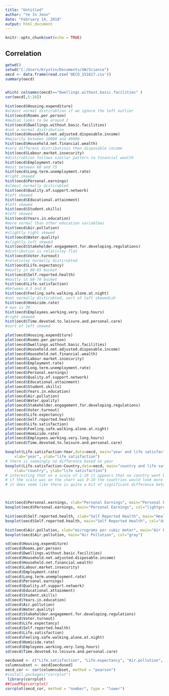 ```yaml
---
title: "Untitled"
author: "Ye In Jeon"
date: "February 14, 2018"
output: html_document
---
```


```r
knitr::opts_chunk$set(echo = TRUE)
```

## Correlation


```r
getwd()
setwd("C:/Users/Krystin/Documents/GW/Science")
oecd <- data.frame(read.csv('OECD_151617.csv'))
summary(oecd)


which( colnames(oecd)=="Dwellings.without.basic.facilities" ) 
cor(oecd[,5:28])
```

```r

hist(oecd$Housing.expenditure)
#almost normal distirubtion if we ignore the left outlier
hist(oecd$Rooms.per.person)
#median looks to be around 2
hist(oecd$Dwellings.without.basic.facilities)
#not a normal distribution
hist(oecd$Household.net.adjusted.disposable.income)
#majority between 10000 and 40000
hist(oecd$Household.net.financial.wealth)
#very different distributioin then disposable income
hist(oecd$Labour.market.insecurity)
#distirubtion follows similar pattern to financial wealth
hist(oecd$Employment.rate)
#most between 60 and 75
hist(oecd$Long.term.unemployment.rate)
#right skewed
hist(oecd$Personal.earnings)
#almost normally distirubted
hist(oecd$Quality.of.support.network)
#left skewed
hist(oecd$Educational.attainment)
#left skewed
hist(oecd$Student.skills)
#left skewed
hist(oecd$Years.in.education)
#more normal than other education variablbes
hist(oecd$Air.pollution)
#slightly right skewed
hist(oecd$Water.quality)
#slightly left skewed
hist(oecd$Stakeholder.engagement.for.developing.regulations)
#distribution is relativley flat
hist(oecd$Voter.turnout)
#relativley normally distirubted
hist(oecd$Life.expectancy)
#mostly in 80-85 bucket
hist(oecd$Self.reported.health)
#mostly in 60-70 bucket
hist(oecd$Life.satisfaction)
#between 4.5 and 8
hist(oecd$Feeling.safe.walking.alone.at.night)
#not normally distirubted, sort of left skewedish
hist(oecd$Homicide.rate)
# max is 30
hist(oecd$Employees.working.very.long.hours)
#right skewed
hist(oecd$Time.devoted.to.leisure.and.personal.care)
#sort of left skewed
```
```r
plot(oecd$Housing.expenditure)
plot(oecd$Rooms.per.person)
plot(oecd$Dwellings.without.basic.facilities)
plot(oecd$Household.net.adjusted.disposable.income)
plot(oecd$Household.net.financial.wealth)
plot(oecd$Labour.market.insecurity)
plot(oecd$Employment.rate)
plot(oecd$Long.term.unemployment.rate)
plot(oecd$Personal.earnings)
plot(oecd$Quality.of.support.network)
plot(oecd$Educational.attainment)
plot(oecd$Student.skills)
plot(oecd$Years.in.education)
plot(oecd$Air.pollution)
plot(oecd$Water.quality)
plot(oecd$Stakeholder.engagement.for.developing.regulations)
plot(oecd$Voter.turnout)
plot(oecd$Life.expectancy)
plot(oecd$Self.reported.health)
plot(oecd$Life.satisfaction)
plot(oecd$Feeling.safe.walking.alone.at.night)
plot(oecd$Homicide.rate)
plot(oecd$Employees.working.very.long.hours)
plot(oecd$Time.devoted.to.leisure.and.personal.care)

```

```r
boxplot(Life.satisfaction~Year,data=oecd, main="year and life satisfaction", 
  	xlab="year", ylab="life satisfaction")
# there is seemingly no difference based on year
boxplot(Life.satisfaction~Country,data=oecd, main="country and life satisfaction", 
  	xlab="country", ylab="life satisfaction")
# interesting that on a scale of 1-10 it appears that no country went below 4 or above 8
# if the scale was on the chart was 0-10 the countries would look more similar
# it does seem like there is quite a bit of significant difference between countries




```


```r
hist(oecd$Personal.earnings, xlab="Personal Earnings", main="Personal Earnings", col="lightgreen")
boxplot(oecd$Personal.earnings, main="Personal Earnings", col="lightgreen")

hist(oecd$Self.reported.health, xlab="Self Reported Health", main="Health", col="darkgoldenrod1")
boxplot(oecd$Self.reported.health, main="Self Reported Health", col="darkgoldenrod1")

hist(oecd$Air.pollution, xlab="micrograms per cubic meter", main="Air Pollution", col="gray")
boxplot(oecd$Air.pollution, main="Air Pollution", col="gray")

```

```r
sd(oecd$Housing.expenditure)
sd(oecd$Rooms.per.person)
sd(oecd$Dwellings.without.basic.facilities)
sd(oecd$Household.net.adjusted.disposable.income)
sd(oecd$Household.net.financial.wealth)
sd(oecd$Labour.market.insecurity)
sd(oecd$Employment.rate)
sd(oecd$Long.term.unemployment.rate)
sd(oecd$Personal.earnings)
sd(oecd$Quality.of.support.network)
sd(oecd$Educational.attainment)
sd(oecd$Student.skills)
sd(oecd$Years.in.education)
sd(oecd$Air.pollution)
sd(oecd$Water.quality)
sd(oecd$Stakeholder.engagement.for.developing.regulations)
sd(oecd$Voter.turnout)
sd(oecd$Life.expectancy)
sd(oecd$Self.reported.health)
sd(oecd$Life.satisfaction)
sd(oecd$Feeling.safe.walking.alone.at.night)
sd(oecd$Homicide.rate)
sd(oecd$Employees.working.very.long.hours)
sd(oecd$Time.devoted.to.leisure.and.personal.care)

```

```r
oecdused <- c("Life.satisfaction", "Life.expectancy", "Air.pollution", "Personal.earnings", "Rooms.per.person", "Employment.rate", "Household.net.adjusted.disposable.income", "Self.reported.health", "Years.in.education", "Homicide.rate")
columnsubset <- oecd[oecdused]
oecd_cor <- cor(columnsubset, method = "pearson")
#install.packages("corrplot")
 library(corrplot)
##loadPkg(corrplot)
corrplot(oecd_cor, method = "number", type = "lower")
```